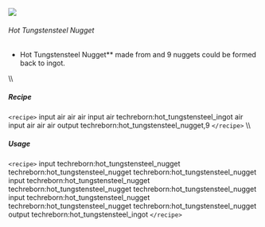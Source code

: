 ![](/mods/techreborn/hot_tungstensteel_nugget.png)

###### Hot Tungstensteel Nugget

- Hot Tungstensteel Nugget** made from
        <Mcitem id="techreborn:hot_tungstensteel_ingot"/>
        and 9 nuggets could be formed back to ingot.

\\\\

##### Recipe

`<recipe>` input air air air input air
techreborn:hot_tungstensteel_ingot air input air air air output
techreborn:hot_tungstensteel_nugget,9 `</recipe>` \\\\

##### Usage

`<recipe>` input techreborn:hot_tungstensteel_nugget
techreborn:hot_tungstensteel_nugget techreborn:hot_tungstensteel_nugget
input techreborn:hot_tungstensteel_nugget
techreborn:hot_tungstensteel_nugget techreborn:hot_tungstensteel_nugget
input techreborn:hot_tungstensteel_nugget
techreborn:hot_tungstensteel_nugget techreborn:hot_tungstensteel_nugget
output techreborn:hot_tungstensteel_ingot `</recipe>`
